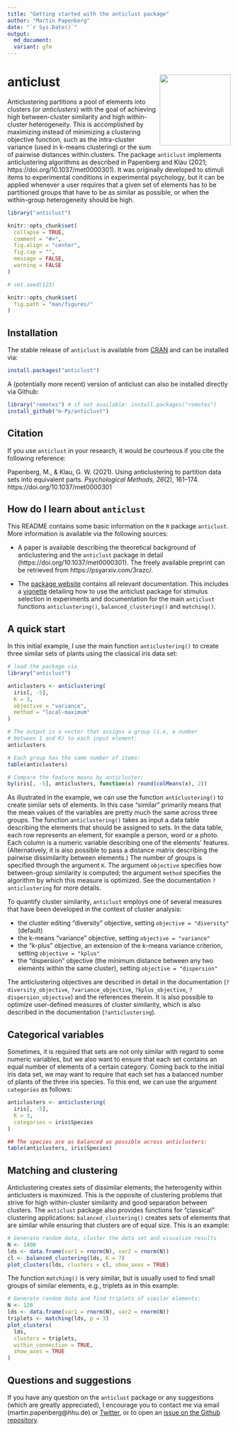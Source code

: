 ```yaml
---
title: "Getting started with the anticlust package"
author: "Martin Papenberg"
date: "`r Sys.Date()`"
output:
  md_document:
  variant: gfm
---
```


# anticlust <a href='https://m-py.github.io/anticlust/'><img src='man/figures/anticlustStickerV1-0.svg' align="right" height="160" /></a>

Anticlustering partitions a pool of elements into clusters (or *anticlusters*) with the goal of achieving high between-cluster similarity and high within-cluster heterogeneity. This is accomplished by maximizing instead of minimizing a clustering objective function, such as the intra-cluster variance (used in k-means clustering) or the sum of pairwise distances within clusters. The package `anticlust` implements anticlustering algorithms as described in Papenberg and Klau (2021; https://doi.org/10.1037/met0000301). It was originally developed to stimuli items to experimental conditions in experimental psychology, but it can be applied whenever a user requires that a given set of elements has to be partitioned groups that have to be as similar as possible, or when the within-group heterogeneity should be high.

```r
library("anticlust")

knitr::opts_chunk$set(
  collapse = TRUE,
  comment = "#>",
  fig.align = "center",
  fig.cap = "",
  message = FALSE,
  warning = FALSE
)

# set.seed(123)

knitr::opts_chunk$set(
  fig.path = "man/figures/"
)

```

## Installation

The stable release of `anticlust` is available from [CRAN](https://CRAN.R-project.org/package=anticlust) and can be installed via:

```R
install.packages("anticlust")
```

A (potentially more recent) version of anticlust can also be installed directly via Github:

```R
library("remotes") # if not available: install.packages("remotes")
install_github("m-Py/anticlust")
```

## Citation

If you use `anticlust` in your research, it would be courteous if you cite the following reference:

Papenberg, M., & Klau, G. W. (2021). Using anticlustering to partition data sets into equivalent parts. *Psychological Methods, 26*(2), 161–174. https://doi.org/10.1037/met0000301

## How do I learn about `anticlust`

This README contains some basic information on the `R` package `anticlust`. More information is available via the following sources:

- A paper is available describing the theoretical background of anticlustering and the `anticlust` package in detail (https://doi.org/10.1037/met0000301). The freely available preprint can be retrieved from https://psyarxiv.com/3razc/.

- The [package website](https://m-py.github.io/anticlust/) contains all relevant documentation. This includes a [vignette](https://m-py.github.io/anticlust/articles/stimulus-selection.html) detailing how to use the anticlust package for stimulus selection in experiments and documentation for the main `anticlust` functions `anticlustering()`, `balanced_clustering()` and `matching()`.

## A quick start

In this initial example, I use the main function `anticlustering()` to create three similar sets of plants using the classical iris data set:

```r
# load the package via
library("anticlust")

anticlusters <- anticlustering(
  iris[, -5],
  K = 3,
  objective = "variance",
  method = "local-maximum"
)

# The output is a vector that assigns a group (i.e, a number
# between 1 and K) to each input element:
anticlusters

# Each group has the same number of items:
table(anticlusters)

# Compare the feature means by anticluster:
by(iris[, -5], anticlusters, function(x) round(colMeans(x), 2))
```

As illustrated in the example, we can use the function `anticlustering()` to create similar sets of elements. In this case "similar" primarily means that the mean values of the variables are pretty much the same across three groups. The function `anticlustering()` takes as input a data table describing the elements that should be assigned to sets. In the data table, each row represents an element, for example a person, word or a photo. Each column is a numeric variable describing one of the elements' features. (Alternatively, it is also possible to pass a distance matrix describing the pairwise dissimilarity between elements.) The number of groups is specified through the argument `K`. The argument `objective` specifies how between-group similarity is computed; the argument `method` specifies the algorithm by which this measure is optimized. See the documentation `?anticlustering` for more details.

To quantify cluster similarity, `anticlust` employs one of several measures that have been developed in the context of cluster analysis:

- the cluster editing "diversity" objective, setting `objective = "diversity"` (default)
- the k-means "variance" objective, setting `objective = "variance"`
- the "k-plus" objective, an extension of the k-means variance criterion, setting `objective = "kplus"`
- the "dispersion" objective (the minimum distance between any two elements within the same cluster), setting `objective = "dispersion"`

The anticlustering objectives are described in detail in the documentation (`?diversity_objective`, `?variance_objective`, `?kplus_objective`, `?dispersion_objective`) and the references therein. It is also possible to optimize user-defined measures of cluster similarity, which is also described in the documentation (`?anticlustering`).

## Categorical variables

Sometimes, it is required that sets are not only similar with regard to
some numeric variables, but we also want to ensure that each set
contains an equal number of elements of a certain category. Coming back
to the initial iris data set, we may want to require that each set has a
balanced number of plants of the three iris species. To this end, we can
use the argument `categories` as follows:

```r
anticlusters <- anticlustering(
  iris[, -5],
  K = 3,
  categories = iris$Species
)

## The species are as balanced as possible across anticlusters:
table(anticlusters, iris$Species)

```

## Matching and clustering

Anticlustering creates sets of dissimilar elements; the heterogenity within anticlusters is maximized. This is the opposite of clustering problems that strive for high within-cluster similarity and good separation between clusters. The `anticlust` package also provides functions for "classical" clustering applications: `balanced_clustering()` creates sets of elements that are similar while ensuring that clusters are of equal size. This is an example:

```r
# Generate random data, cluster the data set and visualize results
N <- 1400
lds <- data.frame(var1 = rnorm(N), var2 = rnorm(N))
cl <- balanced_clustering(lds, K = 7)
plot_clusters(lds, clusters = cl, show_axes = TRUE)
```

The function `matching()` is very similar, but is usually used to find small groups of similar elements, e.g., triplets as in this example:

```r
# Generate random data and find triplets of similar elements:
N <- 120
lds <- data.frame(var1 = rnorm(N), var2 = rnorm(N))
triplets <- matching(lds, p = 3)
plot_clusters(
  lds,
  clusters = triplets,
  within_connection = TRUE,
  show_axes = TRUE
)
```

## Questions and suggestions

If you have any question on the `anticlust` package or any suggestions (which are greatly appreciated), I encourage you to contact me via email (martin.papenberg@hhu.de) or [Twitter](https://twitter.com/MPapenberg), or to open an [issue on the Github repository](https://github.com/m-Py/anticlust/issues).
